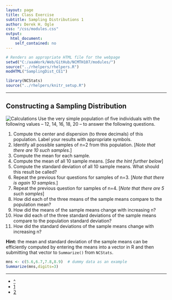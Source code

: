 ```yaml
---
layout: page
title: Class Exercise
subtitle: Sampling Distributions 1
author: Derek H. Ogle
css: "/css/modules.css"
output:
  html_document:
    self_contained: no
---
```


```r
# Renders an appropriate HTML file for the webpage
setwd("C:/aaaWork/Web/GitHub/NCMTH107/modules/")
source("../rhelpers/rhelpers.R")
modHTML("SamplingDist_CE1")
```

```r
library(NCStats)
source("../rhelpers/knitr_setup.R")
```

----

## Constructing a Sampling Distribution
<img src="http://derekogle.com/NCMTH107/modules/zimgs/calculator-1.jpg" alt="Calculations" class="img-right">
Use the very simple population of five individuals with the following values -- 12, 14, 16, 18, 20 -- to answer the following questions.

1. Compute the center and dispersion (to three decimals) of this population.  Label your results with appropriate symbols.
1. Identify all possible samples of n=2 from this population.  [*Note that there are 10 such samples.*]
1. Compute the mean for each sample.
1. Compute the mean of all 10 sample means.  [*See the hint further below*]
1. Compute the standard deviation of all 10 sample means.  What should this result be called?
1. Repeat the previous four questions for samples of n=3.  [*Note that there is again 10 samples.*]
1. Repeat the previous question for samples of n=4.  [*Note that there are 5 such samples*]
1. How did each of the three means of the sample means compare to the population mean?
1. How did the means of the sample means change with increasing n?
1. How did each of the three standard deviations of the sample means compare to the population standard deviation?
1. How did the standard deviations of the sample means change with increasing n?

<p class="bg-info"><strong>Hint:</strong> the mean and standard deviation of the sample means can be efficiently computed by entering the means into a vector in R and then submitting that vector to <code>Summarize()</code> from <code>NCStats</code>.</p>

```r
mns <- c(5.6,6.7,7.8,8.9)  # dummy data as an example
Summarize(mns,digits=3)
```

----

<div class="text-center">
<ul class="pagination pagination-lg">
  <li><a href="SamplingDist.html">^</a></li>
  <li class="active"><a href="#">1</a></li>
  <li><a href="SamplingDist_CE2.html">2</a></li>
</ul>
